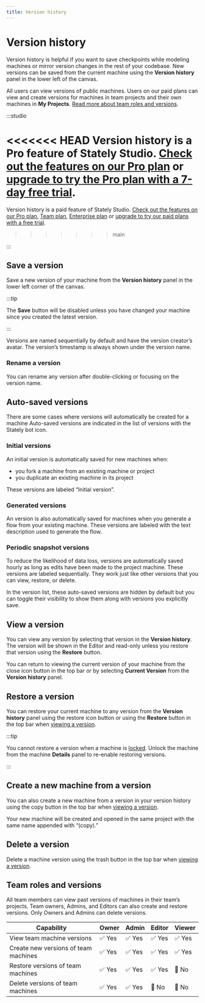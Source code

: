```yaml
---
title: Version history
---
```


# Version history

Version history is helpful if you want to save checkpoints while modeling machines or mirror version changes in the rest of your codebase. New versions can be saved from the current machine using the **Version history** panel in the lower left of the canvas.

All users can view versions of public machines. Users on our paid plans can view and create versions for machines in team projects and their own machines in **My Projects**. [Read more about team roles and versions](#team-roles-and-versions).

:::studio

<<<<<<< HEAD
Version history is a Pro feature of Stately Studio. [Check out the features on our Pro plan](/studio-pro-plan.mdx) or [upgrade to try the Pro plan with a 7-day free trial](https://stately.ai/registry/billing).
=======
Version history is a paid feature of Stately Studio. [Check out the features on our Pro plan](studio-pro-plan.mdx), [Team plan](studio-team-plan.mdx), [Enterprise plan](studio-enterprise-plan.mdx) or [upgrade to try our paid plans with a free trial](https://stately.ai/registry/billing).
>>>>>>> main

:::

## Save a version

Save a new version of your machine from the <History size={18} /> **Version history** panel in the lower left corner of the canvas.

:::tip

The **Save** button will be disabled unless you have changed your machine since you created the latest version.

:::

Versions are named sequentially by default and have the version creator’s avatar. The version’s timestamp is always shown under the version name.

### Rename a version

You can rename any version after double-clicking or focusing on the version name.

## Auto-saved versions

There are some cases where versions will automatically be created for a machine Auto-saved versions are indicated in the list of versions with the Stately bot icon.

### Initial versions

An initial version is automatically saved for new machines when:

- you fork a machine from an existing machine or project
- you duplicate an existing machine in its project

These versions are labeled “Initial version”.

### Generated versions

An version is also automatically saved for machines when you generate a flow from your existing machine. These versions are labeled with the text description used to generate the flow.

### Periodic snapshot versions

To reduce the likelihood of data loss, versions are automatically saved hourly as long as edits have been made to the project machine. These versions are labeled sequentially. They work just like other versions that you can view, restore, or delete.

In the version list, these auto-saved versions are hidden by default but you can toggle their visibility to show them along with versions you explicitly save.

## View a version

You can view any version by selecting that version in the **Version history**. The version will be shown in the Editor and read-only unless you restore that version using the <ArchiveRestore size={18}/> **Restore** button.

You can return to viewing the current version of your machine from the <X size={18}/> close icon button in the top bar or by selecting **Current Version** from the **Version history** panel.

## Restore a version

You can restore your current machine to any version from the <History size={18}/> **Version history** panel using the <ArchiveRestore size={18}/> restore icon button or using the <ArchiveRestore size={18}/> **Restore** button in the top bar when [viewing a version](#view-a-version).

:::tip

You cannot restore a version when a machine is [locked](lock-machines.mdx). Unlock the machine from the machine <Info size={18} /> **Details** panel to re-enable restoring versions.

:::

## Create a new machine from a version

You can also create a new machine from a version in your version history using the <Copy size={18}/> copy button in the top bar when [viewing a version](#view-a-version).

Your new machine will be created and opened in the same project with the same name appended with “(copy).”

## Delete a version

Delete a machine version using the <Trash size={18}/> trash button in the top bar when [viewing a version](#view-a-version).

## Team roles and versions

All team members can view past versions of machines in their team’s projects. Team owners, Admins, and Editors can also create and restore versions. Only Owners and Admins can delete versions.

| Capability                           | Owner  | Admin  | Editor | Viewer |
| ------------------------------------ | ------ | ------ | ------ | ------ |
| View team machine versions           | ✅ Yes | ✅ Yes | ✅ Yes | ✅ Yes |
| Create new versions of team machines | ✅ Yes | ✅ Yes | ✅ Yes | ✅ Yes |
| Restore versions of team machines    | ✅ Yes | ✅ Yes | ✅ Yes | 🚫 No  |
| Delete versions of team machines     | ✅ Yes | ✅ Yes | 🚫 No  | 🚫 No  |
